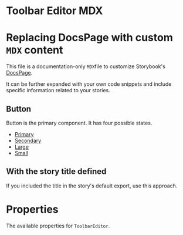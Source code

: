 

<Meta
  title="Sage/ToolbarEditor"
  component={ToolbarEditor}
/>


# Toolbar Editor MDX
<Canvas>
  <Story story={Stories.Default} />
</Canvas>

# Replacing DocsPage with custom `MDX` content

This file is a documentation-only `MDX`file to customize Storybook's [DocsPage](https://storybook.js.org/docs/react/writing-docs/docs-page#replacing-docspage).

It can be further expanded with your own code snippets and include specific information related to your stories.


## Button

Button is the primary component. It has four possible states.

- [Primary](#primary)
- [Secondary](#secondary)
- [Large](#large)
- [Small](#small)

## With the story title defined

If you included the title in the story's default export, use this approach.

# Properties
The available properties for `ToolbarEditor`.

<ArgsTable of={ToolbarEditor} />
